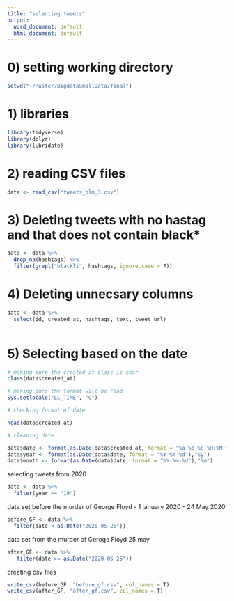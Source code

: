 ---
title: "selecting tweets"
output:
  word_document: default
  html_document: default
---

# 0) setting working directory 

```{r}
setwd("~/Master/BigdataSmallData/final")
```

# 1) libraries

```{r, message = FALSE}
library(tidyverse)
library(dplyr)
library(lubridate)
```


# 2) reading CSV files
```{r, message = FALSE}

data <- read_csv("tweets_blm_3.csv")

```


# 3) Deleting tweets with no hastag and that does not contain black*

```{r}
data <- data %>% 
  drop_na(hashtags) %>% 
  filter(grepl("blackli", hashtags, ignore.case = F))
```



# 4) Deleting unnecsary columns 

```{r}

data <- data %>% 
  select(id, created_at, hashtags, text, tweet_url)
  

```



# 5) Selecting based on the date 

```{r}
# making sure the created_at class is char
class(data$created_at)

```
 
```{r}
# making sure the format will be read
Sys.setlocale("LC_TIME", "C")
```

```{r}
# checking format of date

head(data$created_at)
```

```{r}
# cleaning date

data$date <- format(as.Date(data$created_at, format = "%a %b %d %H:%M:%S %z %Y" ), "%Y-%m-%d")
data$year <- format(as.Date(data$date, format = "%Y-%m-%d"),"%y")
data$month <- format(as.Date(data$date, format = "%Y-%m-%d"),"%m")

```

selecting tweets from 2020
```{r}
data <- data %>% 
  filter(year >= "19")
```



data set before the murder of George Floyd - 1 january 2020 - 24 May 2020
```{r}


before_GF <- data %>% 
  filter(date < as.Date("2020-05-25"))

```


data set from the murder of Geroge Floyd 25 may

```{r}
after_GF <- data %>% 
   filter(date >= as.Date("2020-05-25"))
```

creating csv files 

```{r}
write_csv(before_GF, "before_gf.csv", col_names = T)
write_csv(after_GF, "after_gf.csv", col_names = T)
```

